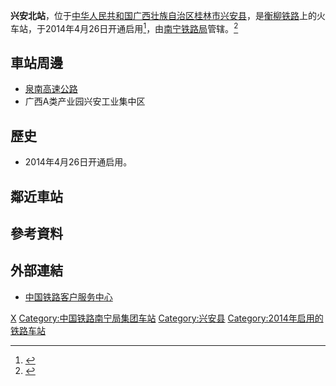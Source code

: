 {{Infobox China railway station 
|车站名称 = 兴安北站
|图片 =
|图片介绍 = 
|车站拼音 = Xinganbei
|英文名称 = Xinganbei Railway Station<ref>{{Cite web |url=http://news.sina.com.cn/o/2012-09-18/080725196193.shtml |title=铁道部:火车站名含"东西南北"统一改用拼音 |accessdate=2016-06-02 |archive-date=2017-07-30 |archive-url=https://web.archive.org/web/20170730073100/http://news.sina.com.cn/o/2012-09-18/080725196193.shtml |dead-url=no }}</ref><ref>{{cite journal |author=[[铁道部运输局|铁道部运输局]] |journal = 铁路客货运输专刊 |year=2012 |issue=4 |title = 关于明确铁路车站站名英文译法的通知 |id = 运营运调电[2012]1911号 |page = 6}}</ref>
|车站代码 = 
|电报码 = XDZ
|拼音码 = XAB
|车站位置 = [[广西壮族自治区|广西壮族自治区]][[桂林市|桂林市]][[兴安县|兴安县]]
|坐标 = {{coord|25|40|36.73|N|110|39|45.70|E|display=inline,title}}
|归属= [[南宁铁路局|南宁铁路局]]
|线路 = [[衡柳铁路|衡柳铁路]]
|车站等级 = [[二等站_(中铁)|二等站]]
|月台数目 = 2
|股道数目 = 
}}
'''兴安北站'''，位于[[中华人民共和国|中华人民共和国]][[广西壮族自治区|广西壮族自治区]][[桂林市|桂林市]][[兴安县|兴安县]]，是[[衡柳铁路|衡柳铁路]]上的火车站，于2014年4月26日开通启用<ref>{{Cite web |url=http://news.guilinlife.com/n/2014-04/22/344815.shtml |title=广西区内列车运行图4月26日调整 兴安北站开办客运业务 2014-04-22 18:16:00 桂林生活网 |accessdate=2014-04-27 |archive-date=2018-02-05 |archive-url=https://web.archive.org/web/20180205184807/http://news.guilinlife.com/n/2014-04/22/344815.shtml |dead-url=no }}</ref>，由[[南宁铁路局|南宁铁路局]]管辖。<ref>{{Cite web |url=http://search.huochepiao.com/huochezhan/jieshao/3913.htm |title=兴安北火车站介绍 |accessdate=2018-02-05 |archive-date=2018-02-06 |archive-url=https://web.archive.org/web/20180206002528/http://search.huochepiao.com/huochezhan/jieshao/3913.htm |dead-url=no }}</ref>
==車站周邊==
* [[泉南高速公路|泉南高速公路]]
* 广西A类产业园兴安工业集中区

==歷史==
* 2014年4月26日开通启用。
== 鄰近車站 ==
{{start rail box|[[中国铁路|中国铁路]]}}
{{s-inop|[[松川站_(中国)|松川]]|{{站|衡阳}}方向}}
{{s-line|[[衡柳铁路|衡柳铁路]]<br />← 25km 兴安北站 24km →}}
{{s-inop|[[大榕江北站|大榕江北]]|{{站|柳州}}方向}}
{{end box}}
==參考資料==
{{reflist}}
==外部連結==
* [http://www.12306.cn/mormhweb/ 中国铁路客户服务中心]{{Wayback|url=http://www.12306.cn/mormhweb/ |date=20180205163941 }}
{{China-rail-stub}}
{{衡柳铁路}}
{{桂林铁路车站}}
{{广西壮族自治区铁路}}
[[Category:桂林市铁路车站|X]]
[[Category:中国铁路南宁局集团车站|Category:中国铁路南宁局集团车站]]
[[Category:兴安县|Category:兴安县]]
[[Category:2014年启用的铁路车站|Category:2014年启用的铁路车站]]